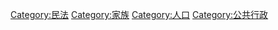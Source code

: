 [[Category:民法|Category:民法]]
[[Category:家族|Category:家族]]
[[Category:人口|Category:人口]]
[[Category:公共行政|Category:公共行政]]